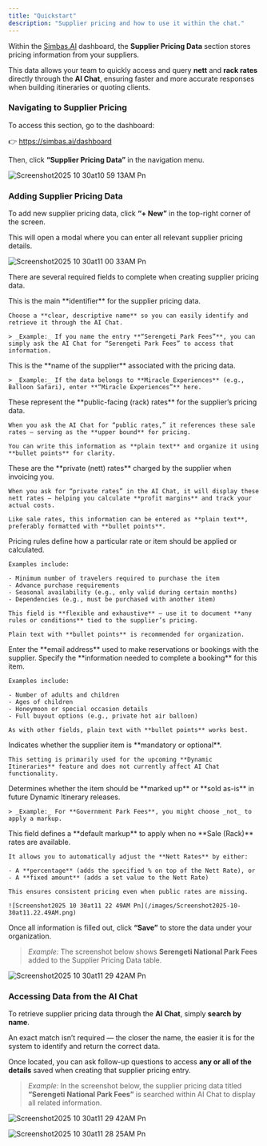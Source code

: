 ```yaml
---
title: "Quickstart"
description: "Supplier pricing and how to use it within the chat."
---
```


Within the [Simbas.AI](http://Simbas.AI) dashboard, the **Supplier Pricing Data** section stores pricing information from your suppliers.

This data allows your team to quickly access and query **nett** and **rack rates** directly through the **AI Chat**, ensuring faster and more accurate responses when building itineraries or quoting clients.

### Navigating to Supplier Pricing

To access this section, go to the dashboard:

👉 https://simbas.ai/dashboard

Then, click **“Supplier Pricing Data”** in the navigation menu.

![Screenshot2025 10 30at10 59 13AM Pn](/images/Screenshot2025-10-30at10.59.13AM.png)

### Adding Supplier Pricing Data

To add new supplier pricing data, click **“+ New”** in the top-right corner of the screen.

This will open a modal where you can enter all relevant supplier pricing details.

![Screenshot2025 10 30at11 00 33AM Pn](/images/Screenshot2025-10-30at11.00.33AM.png)

There are several required fields to complete when creating supplier pricing data.

<AccordionGroup>
  <Accordion title="Name">
    This is the main **identifier** for the supplier pricing data.

    Choose a **clear, descriptive name** so you can easily identify and retrieve it through the AI Chat.

    > _Example:_ If you name the entry **“Serengeti Park Fees”**, you can simply ask the AI Chat for “Serengeti Park Fees” to access that information.
  </Accordion>
  <Accordion title="Supplier Name">
    This is the **name of the supplier** associated with the pricing data.

    > _Example:_ If the data belongs to **Miracle Experiences** (e.g., Balloon Safari), enter **“Miracle Experiences”** here.
  </Accordion>
  <Accordion title="Sale Rates">
    These represent the **public-facing (rack) rates** for the supplier’s pricing data.

    When you ask the AI Chat for “public rates,” it references these sale rates — serving as the **upper bound** for pricing.

    You can write this information as **plain text** and organize it using **bullet points** for clarity.
  </Accordion>
  <Accordion title="Nett Rates">
    These are the **private (nett) rates** charged by the supplier when invoicing you.

    When you ask for “private rates” in the AI Chat, it will display these nett rates — helping you calculate **profit margins** and track your actual costs.

    Like sale rates, this information can be entered as **plain text**, preferably formatted with **bullet points**.
  </Accordion>
  <Accordion title="Pricing Rules">
    Pricing rules define how a particular rate or item should be applied or calculated.

    Examples include:

    - Minimum number of travelers required to purchase the item
    - Advance purchase requirements
    - Seasonal availability (e.g., only valid during certain months)
    - Dependencies (e.g., must be purchased with another item)

    This field is **flexible and exhaustive** — use it to document **any rules or conditions** tied to the supplier’s pricing.

    Plain text with **bullet points** is recommended for organization.
  </Accordion>
  <Accordion title="Supplier Reservation Email">
    Enter the **email address** used to make reservations or bookings with the supplier.
  </Accordion>
  <Accordion title="Booking Information Required">
    Specify the **information needed to complete a booking** for this item.

    Examples include:

    - Number of adults and children
    - Ages of children
    - Honeymoon or special occasion details
    - Full buyout options (e.g., private hot air balloon)

    As with other fields, plain text with **bullet points** works best.
  </Accordion>
  <Accordion title="Optional Checkbox">
    Indicates whether the supplier item is **mandatory or optional**.

    This setting is primarily used for the upcoming **Dynamic Itineraries** feature and does not currently affect AI Chat functionality.
  </Accordion>
  <Accordion title="Markup Checkbox">
    Determines whether the item should be **marked up** or **sold as-is** in future Dynamic Itinerary releases.

    > _Example:_ For **Government Park Fees**, you might choose _not_ to apply a markup.
  </Accordion>
  <Accordion title="Fallback Nett Markup">
    This field defines a **default markup** to apply when no **Sale (Rack)** rates are available.

    It allows you to automatically adjust the **Nett Rates** by either:

    - A **percentage** (adds the specified % on top of the Nett Rate), or
    - A **fixed amount** (adds a set value to the Nett Rate)

    This ensures consistent pricing even when public rates are missing.

    ![Screenshot2025 10 30at11 22 49AM Pn](/images/Screenshot2025-10-30at11.22.49AM.png)
  </Accordion>
</AccordionGroup>


Once all information is filled out, click **“Save”** to store the data under your organization.

> _Example:_ The screenshot below shows **Serengeti National Park Fees** added to the Supplier Pricing Data table.

![Screenshot2025 10 30at11 29 42AM Pn](/images/Screenshot2025-10-30at11.29.42AM.png)

### Accessing Data from the AI Chat

To retrieve supplier pricing data through the **AI Chat**, simply **search by name**.

An exact match isn’t required — the closer the name, the easier it is for the system to identify and return the correct data.

Once located, you can ask follow-up questions to access **any or all of the details** saved when creating that supplier pricing entry.

> _Example:_ In the screenshot below, the supplier pricing data titled **“Serengeti National Park Fees”** is searched within AI Chat to display all related information.

![Screenshot2025 10 30at11 29 42AM Pn](/images/Screenshot2025-10-30at11.29.42AM.png)

![Screenshot2025 10 30at11 28 25AM Pn](/images/Screenshot2025-10-30at11.28.25AM.png)